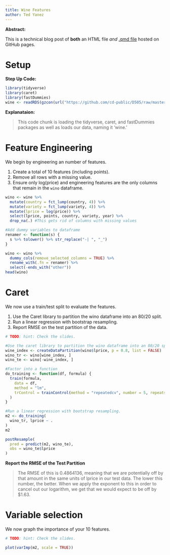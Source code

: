 ```yaml
---
title: Wine Features
author: Ted Yanez
---
```


**Abstract:**

This is a technical blog post of **both** an HTML file *and* [.qmd file](src/wine_features.qmd) hosted on GitHub pages.

# Setup

**Step Up Code:**

```r
library(tidyverse)
library(caret)
library(fastDummies)
wine <- readRDS(gzcon(url("https://github.com/cd-public/D505/raw/master/dat/wine.rds")))
```

**Explanataion:**

> This code chunk is loading the tidyverse, caret, and fastDummies packages as well as loads our data, naming it 'wine.'

# Feature Engineering

We begin by engineering an number of features.

1.  Create a total of 10 features (including points).
2.  Remove all rows with a missing value.
3.  Ensure only log(price) and engineering features are the only columns that remain in the `wino` dataframe.

```r
wino <- wine %>%
  mutate(country = fct_lump(country, 4)) %>%
  mutate(variety = fct_lump(variety, 4)) %>%
  mutate(lprice = log(price)) %>%
  select(lprice, points, country, variety, year) %>%
  drop_na(.) #This gets rid of columns with missing values

#Add dummy variables to dataframe
renamer <- function(s) {
  s %>% tolower() %>% str_replace("-| ", "_")
}

wino <- wino %>%
  dummy_cols(remove_selected_columns = TRUE) %>%
  rename_with(.fn = renamer) %>%
  select(-ends_with("other"))
head(wino)
```

# Caret

We now use a train/test split to evaluate the features.

1.  Use the Caret library to partition the wino dataframe into an 80/20 split.
2.  Run a linear regression with bootstrap resampling.
3.  Report RMSE on the test partition of the data.

```r
# TODO: hint: Check the slides.

#Use the caret library to partition the wino dataframe into an 80/20 split.
wine_index <- createDataPartition(wino$lprice, p = 0.8, list = FALSE)
wino_tr <- wino[wine_index, ]
wino_te <- wino[-wine_index, ]

#Factor into a function
do_training <- function(df, formula) {
  train(formula,
    data = df,
    method = "lm",
    trControl = trainControl(method = "repeatedcv", number = 5, repeats = 3)
  )
}

#Run a linear regression with bootstrap resampling.
m2 <- do_training(
  wino_tr, lprice ~ .
)
m2

postResample(
  pred = predict(m2, wino_te),
  obs = wino_te$lprice
)
```
**Report the RMSE of the Test Partition**

> The RMSE of this is 0.4864136, meaning that we are potentially off by that amount in the same units of lprice in our test data. The lower this number, the better. When we apply the exponent to this in order to cancel out our logarithm, we get that we would expect to be off by $1.63.


# Variable selection

We now graph the importance of your 10 features.

```r
# TODO: hint: Check the slides.

plot(varImp(m2, scale = TRUE))
```
